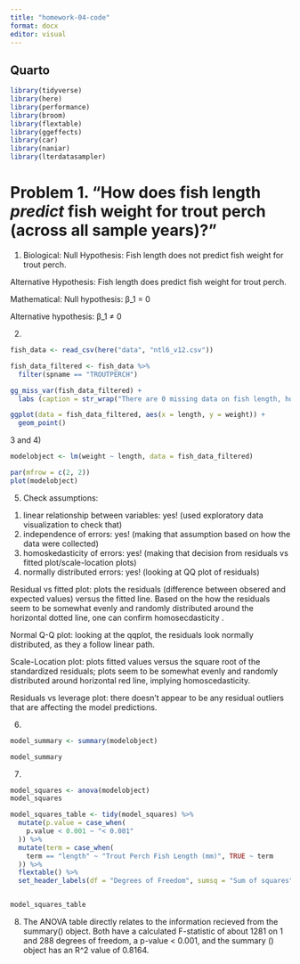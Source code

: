 ```yaml
---
title: "homework-04-code"
format: docx
editor: visual
---
```


## Quarto

```r
library(tidyverse)
library(here)
library(performance)
library(broom)
library(flextable)
library(ggeffects)
library(car)
library(naniar)
library(lterdatasampler)
```

# Problem 1. "How does fish length _predict_ fish weight for trout perch (across all sample years)?"

1) 
Biological:
Null Hypothesis: Fish length does not predict fish weight for trout perch.

Alternative Hypothesis: Fish length does predict fish weight for trout perch. 

Mathematical:
Null hypothesis: β_1 = 0

Alternative hypothesis: β_1 ≠ 0

2) 

```r
fish_data <- read_csv(here("data", "ntl6_v12.csv"))
```

```r
fish_data_filtered <- fish_data %>% 
  filter(spname == "TROUTPERCH")
```

```r
gg_miss_var(fish_data_filtered) +
  labs (caption = str_wrap("There are 0 missing data on fish length, however there are 200 missing data on fish weight which does affect our hypothesis in how fish length predicts fish weight."))
```

```r
ggplot(data = fish_data_filtered, aes(x = length, y = weight)) + 
  geom_point()
```


3 and 4)
```r
modelobject <- lm(weight ~ length, data = fish_data_filtered) 

par(mfrow = c(2, 2))
plot(modelobject)

```

5)
Check assumptions:

1. linear relationship between variables: yes! (used exploratory data visualization to check that)
2. independence of errors: yes! (making that assumption based on how the data were collected)
3. homoskedasticity of errors: yes! (making that decision from residuals vs fitted plot/scale-location plots)
4. normally distributed errors: yes! (looking at QQ plot of residuals)



Residual vs fitted plot: plots the residuals (difference between obsered and expected values) versus the fitted line. Based on the how the residuals seem to be somewhat evenly and randomly distributed around the horizontal dotted line, one can confirm homosecdasticity . 

Normal Q-Q plot: looking at the qqplot, the residuals look normally distributed, as they a follow linear path. 

Scale-Location plot: plots fitted values versus the square root of the standardized residuals; plots seem to be somewhat evenly and randomly distributed around horizontal red line, implying homoscedasticity. 

Residuals vs leverage plot: there doesn't appear to be any residual outliers that are affecting the model predictions. 

6)
```r
model_summary <- summary(modelobject)

model_summary
```

7)
```r
model_squares <- anova(modelobject)
model_squares
```

```r
model_squares_table <- tidy(model_squares) %>% 
  mutate(p.value = case_when(
    p.value < 0.001 ~ "< 0.001"
  )) %>% 
  mutate(term = case_when(
    term == "length" ~ "Trout Perch Fish Length (mm)", TRUE ~ term
  )) %>% 
  flextable() %>% 
  set_header_labels(df = "Degrees of Freedom", sumsq = "Sum of squares", meansq = "Mean squares", statistic = "F-statistic", p.value = "p-value")


model_squares_table
```

8) 
The ANOVA table directly relates to the information recieved from the summary() object. Both have a calculated F-statistic of about 1281 on 1 and 288 degrees of freedom, a p-value < 0.001, and the summary () object has an R^2 value of 0.8164. 
